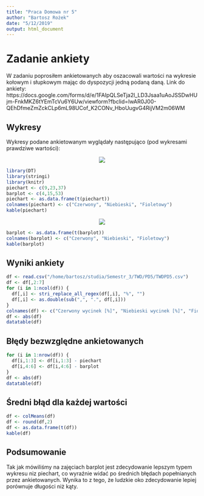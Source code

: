 ```yaml
---
title: "Praca Domowa nr 5"
author: "Bartosz Rożek"
date: "5/12/2019"
output: html_document
---
```


# Zadanie ankiety

W zadaniu poprosiłem ankietowanych aby oszacowali wartości na wykresie kołowym i słupkowym mając do dyspozycji jedną podaną daną. Link do ankiety: https://docs.google.com/forms/d/e/1FAIpQLSeTja2l_LD3Jsaa1uAoJSSDwHUjm-FnkMKZ6tYEmTcVu6Y6Uw/viewform?fbclid=IwAR0J00-QEhDfmeZmZckCLp6mL98UCof_K2CONv_HboUugvG4RijVM2m06WM 

## Wykresy

Wykresy podane ankietowanym wyglądały następująco (pod wykresami prawdziwe wartości):

<center>
![](PieChartfinall.png)
</center>

```r
library(DT)
library(stringi)
library(knitr)
piechart <- c(9,23,37)
barplot <- c(4,15,53)
piechart <- as.data.frame(t(piechart))
colnames(piechart) <- c("Czerwony", "Niebieski", "Fioletowy")
kable(piechart)

```

<center>
![](Barplotfinall.png)
</center>

```r
barplot <- as.data.frame(t(barplot))
colnames(barplot) <- c("Czerwony", "Niebieski", "Fioletowy")
kable(barplot)

```


## Wyniki ankiety

```r
df <- read.csv("/home/bartosz/studia/Semestr_3/TWD/PD5/TWDPD5.csv")
df <- df[,2:7]
for (i in 1:ncol(df)) {
  df[,i] <- stri_replace_all_regex(df[,i], "%", "")
  df[,i] <- as.double(sub(",", ".", df[,i]))
}
colnames(df) <- c("Czerwony wycinek [%]", "Niebieski wycinek [%]", "Fioletowy wycinek [%]", "Czerwony słupek [%]", "Niebieski słupek [%]", "Fioletowy słupek [%]")
df <- abs(df)
datatable(df)
```

## Błędy bezwzględne ankietowanych
```r
for (i in 1:nrow(df)) {
  df[i,1:3] <- df[i,1:3] - piechart  
  df[i,4:6] <- df[i,4:6] - barplot
}
df <- abs(df)
datatable(df)
```

## Średni błąd dla każdej wartości

```r
df <- colMeans(df)
df <- round(df,2)
df <- as.data.frame(t(df))
kable(df)
```

## Podsumowanie
  
Tak jak mówiliśmy na zajęciach barplot jest zdecydowanie lepszym typem wykresu niz piechart, co wyraźnie widać po średnich błędach popełnianych przez ankietowanych. Wynika to z tego, że ludzkie oko zdecydowanie lepiej porównuje długości niż kąty. 
